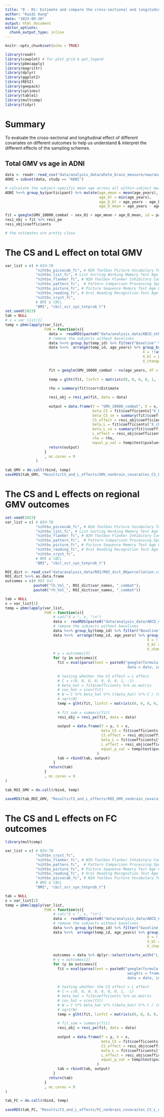 ```yaml
---
title: "8 - R1: Estimate and compare the cross-sectional and longitudinal effects in ABCD"
author: "Kaidi Kang"
date: "2023-09-20"
output: html_document
editor_options: 
  chunk_output_type: inline
---
```


```r
knitr::opts_chunk$set(echo = TRUE)
```


```r
library(readr)
library(cowplot) # for plot_grid & get_legend
library(pbmcapply)
library(magrittr)
library(dplyr)
library(ggplot2)
library(RESI)
library(geepack)
library(splines)
library(table1)
library(multcomp)
library(tidyr)
```


# Summary

To evaluate the cross-sectional and longitudinal effect of different covariates on different outcomes to help us understand & interpret the different effects of the sampling schemes.

## Total GMV vs age in ADNI
```r
data <- readr::read_csv("data/analysis_data/whole_brain_measure/new/analysis_data_whole_brain_combat.csv")
ADNI = subset(data, study == "ADNI")

# calculate the subject-specific mean age across all within-subject measurements
ADNI %<>% group_by(participant) %>% mutate(age_mean = mean(age_years),
                                           age_bl = min(age_years),
                                           age_D_bl = age_years - age_bl,
                                           age_D_mean = age_years - age_mean)

fit = geeglm(GMV_10000_combat ~ sex_01 + age_mean + age_D_mean, id = participant, corstr = "exchangeable", data = ADNI)
resi_obj = fit %>% resi_pe
resi_obj$coefficients

# the estimates are pretty close
```

# The CS and L effect on total GMV

```r
var_list = c( # NIH-TB
              "nihtbx_picvocab_fc", # NIH Toolbox Picture Vocabulary Test Age 3+ v2.0
              "nihtbx_list_fc", # List Sorting Working Memory Test Age 7+ v2.0
              "nihtbx_flanker_fc", # NIH Toolbox Flanker Inhibitory Control and Attention Test Ages 8-11 v2.0
              "nihtbx_pattern_fc",  # Pattern Comparison Processing Speed Test Age 7
              "nihtbx_picture_fc", # Picture Sequence Memory Test Age 8+ Form A
              "nihtbx_reading_fc", # Oral Reading Recognition Test Age 3+
              "nihtbx_cryst_fc",
              # BMI & CBCL
              "BMI", "cbcl_scr_syn_totprob_t")
set.seed(2023)
tab = NULL
# x = var_list[1]
temp = pbmclapply(var_list, 
                  FUN = function(x){
                    data =  readRDS(paste0("data/analysis_data/ABCD_other_covariate_combat/data_", x, "_combat.rds"))
                    # remove the subjects without baselines
                    data %<>% group_by(temp_id) %>% filter("Baseline" %in% unique(eventname))
                    data %<>%  arrange(temp_id, age_years) %>% group_by(temp_id) %>% mutate(visit = 1:n(),
                                                               X = !!as.name(x),
                                                               X_bl = X[eventname == "Baseline"],
                                                               X_change = X - X_bl) %>% ungroup()
                      
                    fit = geeglm(GMV_10000_combat ~ ns(age_years, df = 2) + sex_01 + X_bl + X_change, id = temp_id, corstr = "exchangeable", data = data)
                    
                    temp = glht(fit, linfct = matrix(c(0, 0, 0, 0, 1, -1), nrow = 1)) %>% summary
                    
                    rho = summary(fit)$corr$Estimate

                    resi_obj = resi_pe(fit, data = data)
                        
                    output = data.frame(Y = "GMV_10000_combat", X = x, 
                                        beta_CS = fit$coefficients["X_bl"],
                                        beta_CS_se = summary(fit)$coefficients["X_bl", "Std.err"],
                                        CS_effect = resi_obj$coefficients["X_bl", "L-RESI"],
                                        beta_L = fit$coefficients["X_change"],
                                        beta_L_se = summary(fit)$coefficients["X_change", "Std.err"],
                                        L_effect = resi_obj$coefficients["X_change", "L-RESI"],
                                        rho = rho,
                                        equal_p_val = temp$test$pvalues)
                    return(output)
                  }
                  , mc.cores = 9
              )
  
tab_GMV = do.call(rbind, temp)
saveRDS(tab_GMV, "Results/CS_and_L_effects/GMV_nonbrain_covaraites_CS_L_effect_estimates.rds")

```

# The CS and L effects on regional GMV outcomes
```r
set.seed(2023)
var_list = c( # NIH-TB
              "nihtbx_picvocab_fc", # NIH Toolbox Picture Vocabulary Test Age 3+ v2.0
              "nihtbx_list_fc", # List Sorting Working Memory Test Age 7+ v2.0
              "nihtbx_flanker_fc", # NIH Toolbox Flanker Inhibitory Control and Attention Test Ages 8-11 v2.0
              "nihtbx_pattern_fc",  # Pattern Comparison Processing Speed Test Age 7
              "nihtbx_picture_fc", # Picture Sequence Memory Test Age 8+ Form A
              "nihtbx_reading_fc", # Oral Reading Recognition Test Age 3+
              "nihtbx_cryst_fc",
              # BMI & CBCL
              "BMI", "cbcl_scr_syn_totprob_t")

ROI_dict <- read_csv("data/analysis_data/ROI/ROI_dict_DKparcellation.csv")
ROI_dict %<>% as.data.frame
outcomes = c(# ROI Vol
             paste0("lh_Vol_", ROI_dict$var_names, "_combat"),
             paste0("rh_Vol_", ROI_dict$var_names, "_combat"))

tab = NULL
x = var_list[1]
temp = pbmclapply(var_list, 
                  FUN = function(x){
                      # cat("X = ", x, "\n")
                      data =  readRDS(paste0("data/analysis_data/ABCD_other_covariate_combat/data_", x, "_combat.rds"))
                      # remove the subjects without baselines
                      data %<>% group_by(temp_id) %>% filter("Baseline" %in% unique(eventname))
                      data %<>%  arrange(temp_id, age_years) %>% group_by(temp_id) %>% mutate(visit = 1:n(),
                                                                 X = !!as.name(x),
                                                                 X_bl = X[eventname == "Baseline"],
                                                                 X_change = X - X_bl) %>% ungroup()
                      # y = outcomes[2]
                      for (y in outcomes){
                        fit = eval(parse(text = paste0("geeglm(formula = ", y, "~ ns(age_years, df = 2) + sex_01 + X_bl + X_change, 
                                                        data = data, id = temp_id, corstr = 'exchangeable')")))
                        
                        # testing whether the CS effect = L effect
                        # C = c(0, 0, 0, 0, 0, 0, 0, 1, -1) 
                        # beta_hat = fit$coefficients %>% as.matrix
                        # cov_hat = vcov(fit)
                        # W = C %*% beta_hat %*% t(beta_hat) %*% C / (C %*% cov_hat %*% C)
                        # sqrt(W)
                        temp = glht(fit, linfct = matrix(c(0, 0, 0, 0, 1, -1), nrow = 1)) %>% summary
                        
                        # fit_sum = summary(fit)
                        resi_obj = resi_pe(fit, data = data)
                        
                        output = data.frame(Y = y, X = x, 
                                            beta_CS = fit$coefficients["X_bl"],
                                            CS_effect = resi_obj$coefficients["X_bl", "L-RESI"],
                                            beta_L = fit$coefficients["X_change"],
                                            L_effect = resi_obj$coefficients["X_change", "L-RESI"],
                                            equal_p_val = temp$test$pvalues
                                          )
                        tab = rbind(tab, output)
                      }
                    return(tab)
                  }
                  , mc.cores = 9
)
  
tab_ROI_GMV = do.call(rbind, temp)
 
saveRDS(tab_ROI_GMV, "Results/CS_and_L_effects/ROI_GMV_nonbrain_covaraites_CS_L_effect_estimates.rds")
```


# The CS and L effects on FC outcomes

```r
library(multcomp)

var_list = c( # NIH-TB
              "nihtbx_cryst_fc",
              "nihtbx_flanker_fc", # NIH Toolbox Flanker Inhibitory Control and Attention Test Ages 8-11 v2.0
              "nihtbx_pattern_fc",  # Pattern Comparison Processing Speed Test Age 7
              "nihtbx_picture_fc", # Picture Sequence Memory Test Age 8+ Form A
              "nihtbx_reading_fc", # Oral Reading Recognition Test Age 3+
              "nihtbx_picvocab_fc", # NIH Toolbox Picture Vocabulary Test Age 3+ v2.0
              # BMI & CBCL
              "BMI", "cbcl_scr_syn_totprob_t")

tab = NULL
x = var_list[1]
temp = pbmclapply(var_list, 
                  FUN = function(x){
                      # cat("X = ", x, "\n")
                      data =  readRDS(paste0("data/analysis_data/ABCD_FC_combat/FC_data_", x, "_combat.rds"))
                      # remove the subjects without baselines
                      data %<>% group_by(temp_id) %>% filter("baseline_year_1_arm_1" %in% unique(eventname))
                      data %<>%  arrange(temp_id, age_years) %>% group_by(temp_id) %>% mutate(visit = 1:n(),
                                                                 X = !!as.name(x),
                                                                 X_bl = X[eventname == "baseline_year_1_arm_1"],
                                                                 X_change = X - X_bl) %>% ungroup()
                      
                      outcomes = data %>% dplyr::select(starts_with("L_"), starts_with("R_")) %>% colnames()
                      # y = outcomes[2]
                      for (y in outcomes){
                        fit = eval(parse(text = paste0("geeglm(formula = ", y, "~ ns(age_years, df = 2) + sex_01 + ns(mean_FD, df = 3) + X_bl + X_change, 
                                                        weights = frame_count,
                                                        data = data, id = temp_id, corstr = 'exchangeable')")))
                        
                        # testing whether the CS effect = L effect
                        # C = c(0, 0, 0, 0, 0, 0, 0, 1, -1) 
                        # beta_hat = fit$coefficients %>% as.matrix
                        # cov_hat = vcov(fit)
                        # W = C %*% beta_hat %*% t(beta_hat) %*% C / (C %*% cov_hat %*% C)
                        # sqrt(W)
                        temp = glht(fit, linfct = matrix(c(0, 0, 0, 0, 0, 0, 0, 1, -1), nrow = 1)) %>% summary
                        
                        # fit_sum = summary(fit)
                        resi_obj = resi_pe(fit, data = data)
                        
                        output = data.frame(Y = y, X = x, 
                                            beta_CS = fit$coefficients["X_bl"],
                                            CS_effect = resi_obj$coefficients["X_bl", "L-RESI"],
                                            beta_L = fit$coefficients["X_change"],
                                            L_effect = resi_obj$coefficients["X_change", "L-RESI"],
                                            equal_p_val = temp$test$pvalues
                                          )
                        tab = rbind(tab, output)
                      }
                    return(tab)
                  }
                  , mc.cores = 9
)
  
tab_FC = do.call(rbind, temp)
 
saveRDS(tab_FC, "Results/CS_and_L_effects/FC_nonbrain_covaraites_CS_L_effect_estimates.rds")
```


